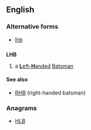 ==English==

===Alternative forms===
* [[lhb]]

==={{initialism}}===
'''LHB'''

# {{cricket}} a [[left-handed|'''L'''eft-'''H'''anded]] [[batsman|Batsman]]

====See also====
* [[RHB]] (right-handed batsman)

===Anagrams===
* [[HLB#English|HLB]]
